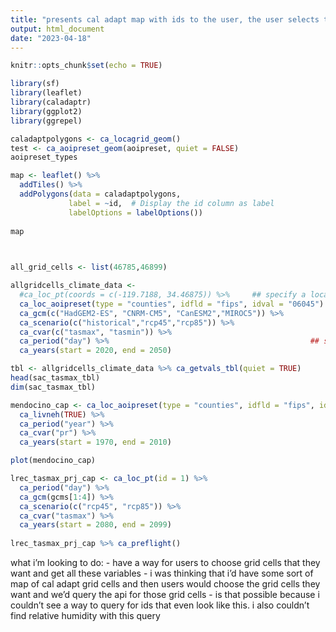 ```yaml
---
title: "presents cal adapt map with ids to the user, the user selects the ids to work with, then we query through the caladapt api to pull in this data, then we clean the data so that we can use the cal_adapt_4models_allscenarios.R data cleaning functions."
output: html_document
date: "2023-04-18"
---
```


```r
knitr::opts_chunk$set(echo = TRUE)

library(sf)
library(leaflet)
library(caladaptr)
library(ggplot2)
library(ggrepel)
```

```r
caladaptpolygons <- ca_locagrid_geom()
test <- ca_aoipreset_geom(aoipreset, quiet = FALSE)
aoipreset_types

map <- leaflet() %>%
  addTiles() %>%
  addPolygons(data = caladaptpolygons,
             label = ~id,  # Display the id column as label
             labelOptions = labelOptions())
             
map

             
```


```r
all_grid_cells <- list(46785,46899)
```

```r
allgridcells_climate_data <- 
  #ca_loc_pt(coords = c(-119.7188, 34.46875)) %>%     ## specify a location
  ca_loc_aoipreset(type = "counties", idfld = "fips", idval = "06045") %>% 
  ca_gcm(c("HadGEM2-ES", "CNRM-CM5", "CanESM2","MIROC5")) %>%     
  ca_scenario(c("historical","rcp45","rcp85")) %>%                               ## select emission scenarios(s)
  ca_cvar(c("tasmax", "tasmin")) %>%                                          ## select climate variables
  ca_period("day") %>%                                             ## select a temporal aggregation period
  ca_years(start = 2020, end = 2050)    
```

```r
tbl <- allgridcells_climate_data %>% ca_getvals_tbl(quiet = TRUE)
head(sac_tasmax_tbl)
dim(sac_tasmax_tbl)
```


```r
mendocino_cap <- ca_loc_aoipreset(type = "counties", idfld = "fips", idval = "06045") %>% 
  ca_livneh(TRUE) %>% 
  ca_period("year") %>% 
  ca_cvar("pr") %>% 
  ca_years(start = 1970, end = 2010)

plot(mendocino_cap)
```


```r
lrec_tasmax_prj_cap <- ca_loc_pt(id = 1) %>% 
  ca_period("day") %>% 
  ca_gcm(gcms[1:4]) %>% 
  ca_scenario(c("rcp45", "rcp85")) %>% 
  ca_cvar("tasmax") %>% 
  ca_years(start = 2080, end = 2099)
  
lrec_tasmax_prj_cap %>% ca_preflight()
```


what i'm looking to do:
- have a way for users to choose grid cells that they want and get all these variables
- i was thinking that i'd have some sort of map of cal adapt grid cells and then users would choose the grid cells they want and we'd query the api for those grid cells - is that possible because i couldn't see a way to query for ids that even look like this. i also couldn't find relative humidity with this query

```r
```

